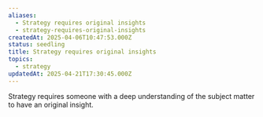 ```yaml
---
aliases:
  - Strategy requires original insights
  - strategy-requires-original-insights
createdAt: 2025-04-06T10:47:53.000Z
status: seedling
title: Strategy requires original insights
topics:
  - strategy
updatedAt: 2025-04-21T17:30:45.000Z
---
```

Strategy requires someone with a deep understanding of the subject matter to have an original insight.
